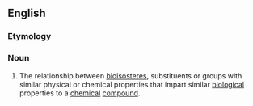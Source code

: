==English==


===Etymology===

{{suffix|bioisostere|ism}}

===Noun===
{{en-noun|-}}
{{wikipedia}}

#{{pharmacology}} The relationship between [[bioisostere]]s, substituents or groups with similar physical or chemical properties that impart similar [[biological]] properties to a [[chemical]] [[compound]].